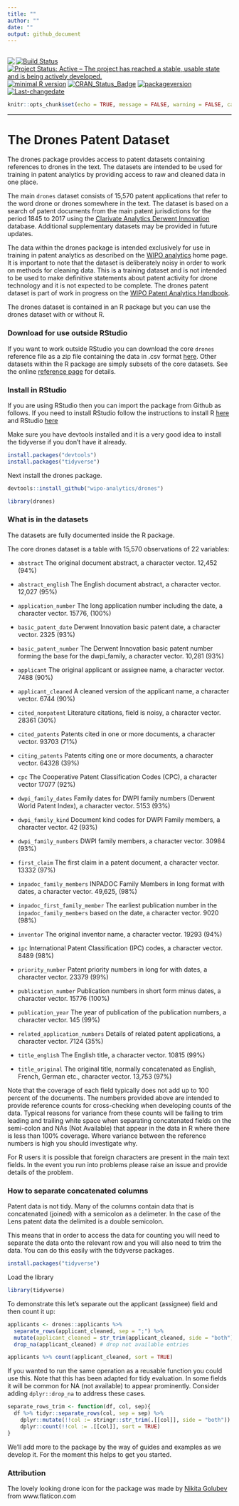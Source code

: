 ```yaml
---
title: ""
author: ""
date: ""
output: github_document
---
```

<img src="man/figures/logo.png" align="left" />
---
[![Build Status](https://travis-ci.org/poldham/drones.svg?branch=master)](https://travis-ci.org/poldham/drones)
[![Project Status: Active – The project has reached a stable, usable state and is being actively developed.](http://www.repostatus.org/badges/latest/active.svg)](http://www.repostatus.org/#active)
[![minimal R version](https://img.shields.io/badge/R%3E%3D-3.5.0-6666ff.svg)](https://cran.r-project.org/)
[![CRAN_Status_Badge](http://www.r-pkg.org/badges/version/drones)](https://cran.r-project.org/package=drones)
[![packageversion](https://img.shields.io/badge/Package%20version-0.0.0.9000-orange.svg?style=flat-square)](commits/master)
[![Last-changedate](https://img.shields.io/badge/last%20change-`r gsub('-', '--', Sys.Date())`-yellowgreen.svg)](/commits/master)

```r
knitr::opts_chunk$set(echo = TRUE, message = FALSE, warning = FALSE, cache = TRUE)
```

---

#   The Drones Patent Dataset

The drones package provides access to patent datasets containing references to drones in the text. The datasets are intended to be used for training in patent analytics by providing access to raw and cleaned data in one place. 

The main `drones` dataset consists of 15,570 patent applications that refer to the word drone or drones somewhere in the text. The dataset is based on a search of patent documents from the main patent jurisdictions for the period 1845 to 2017 using the [Clarivate Analytics Derwent Innovation](https://clarivate.com/products/derwent-innovation/) database. Additional supplementary datasets may be provided in future updates.

The data within the drones package is intended exclusively for use in training in patent analytics as described on the [WIPO analytics](https://github.com/wipo-analytics) home page. It is important to note that the dataset is deliberately noisy in order to work on methods for cleaning data. This is a training dataset and is not intended to be used to make definitive statements about patent activity for drone technology and it is not expected to be complete. The drones patent dataset is part of work in progress on the [WIPO Patent Analytics Handbook](https://wipo-analytics.github.io/handbook/). 

The drones dataset is contained in an R package but you can use the drones dataset with or without R. 

### Download for use outside RStudio

If you want to work outside RStudio you can download the core `drones` reference file as a zip file containing the data in .csv format [here](https://storage.googleapis.com/owa/drones.csv.zip). Other datasets within the R package are simply subsets of the core datasets. See the online [reference page](https://wipo-analytics.github.io/drones/reference/index.html) for details. 

### Install in RStudio

If you are using RStudio then you can import the package from Github as follows. If you need to install RStudio follow the instructions to install R [here](https://cran.rstudio.com/) and RStudio [here](https://www.rstudio.com/products/rstudio/download/)

Make sure you have devtools installed and it is a very good idea to install the tidyverse if you don't have it already.

```r
install.packages("devtools")
install.packages("tidyverse")
```

Next install the drones package. 

```r
devtools::install_github("wipo-analytics/drones")
```

```r
library(drones)
```

### What is in the datasets

The datasets are fully documented inside the R package. 

The core drones dataset is a table with 15,570 observations of 22 variables:

- `abstract` The original document abstract, a character vector. 12,452 (94%)

- `abstract_english` The English document abstract, a character vector. 12,027 (95%)

- `application_number` The long application number including the date, a character vector. 15776, (100%)

- `basic_patent_date` Derwent Innovation basic patent date, a character vector. 2325 (93%)

- `basic_patent_number` The Derwent Innovation basic patent number forming the base for the dwpi_family, a character vector. 10,281 (93%)

- `applicant` The original applicant or assignee name, a character vector. 7488 (90%)

- `applicant_cleaned` A cleaned version of the applicant name, a character vector. 6744 (90%)

- `cited_nonpatent` Literature citations, field is noisy, a character vector. 28361 (30%)

- `cited_patents` Patents cited in one or more documents, a character vector. 93703 (71%)

- `citing_patents` Patents citing one or more documents, a character vector. 64328 (39%)

- `cpc` The Cooperative Patent Classification Codes (CPC), a character vector 17077 (92%)

- `dwpi_family_dates` Family dates for DWPI family numbers (Derwent World Patent Index), a character vector. 5153 (93%)

- `dwpi_family_kind` Document kind codes for DWPI Family members, a character vector. 42 (93%)

- `dwpi_family_numbers` DWPI family members, a character vector. 30984 (93%)

- `first_claim` The first claim in a patent document, a character vector. 13332 (97%)

- `inpadoc_family_members` INPADOC Family Members in long format with dates, a character vector. 49,625, (98%)

- `inpadoc_first_family_member` The earliest publication number in the `inpadoc_family_members` based on the date, a character vector. 9020 (98%)

- `inventor` The original inventor name, a character vector. 19293 (94%)

- `ipc` International Patent Classification (IPC) codes, a character vector. 8489 (98%)

- `priority_number` Patent priority numbers in long for with dates, a character vector. 23379 (99%)

- `publication_number` Publication numbers in short form minus dates, a character vector. 15776 (100%)

- `publication_year` The year of publication of the publication numbers, a character vector. 145 (99%)

- `related_application_numbers` Details of related patent applications, a character vector. 7124 (35%)

- `title_english` The English title, a character vector. 10815 (99%)

- `title_original` The original title, normally concatenated as English, French, German etc., character vector. 13,753 (97%)

Note that the coverage of each field typically does not add up to 100 percent of the documents. The numbers provided above are intended to provide reference counts for cross-checking when developing counts of the data. Typical reasons for variance from these counts will be failing to trim leading and trailing white space when separating concatenated fields on the semi-colon and NAs (Not Available) that appear in the data in R where there is less than 100% coverage. Where variance between the reference numbers is high you should investigate why. 

For R users it is possible that foreign characters are present in the main text fields. In the event you run into problems please raise an issue and provide details of the problem. 

### How to separate concatenated columns

Patent data is not tidy. Many of the columns contain data that is concatenated (joined) with a semicolon as a delimeter. In the case of the Lens patent data the delimited is a double semicolon.

This means that in order to access the data for counting you will need to separate the data onto the relevant row and you will also need to trim the data. You can do this easily with the tidyverse packages.

```r
install.packages("tidyverse")
```

Load the library

```r
library(tidyverse)
```

To demonstrate this let's separate out the applicant (assignee) field and then count it up:

```r
applicants <- drones::applicants %>% 
  separate_rows(applicant_cleaned, sep = ";") %>%
  mutate(applicant_cleaned = str_trim(applicant_cleaned, side = "both")) %>% 
  drop_na(applicant_cleaned) # drop not available entries

applicants %>% count(applicant_cleaned, sort = TRUE)
```

If you wanted to run the same operation as a reusable function you could use this. Note that this has been adapted for tidy evaluation. In some fields it will be common for NA (not available) to appear prominently. Consider adding `dplyr::drop_na` to address these cases.

```r
separate_rows_trim <- function(df, col, sep){
  df %>% tidyr::separate_rows(col, sep = sep) %>% 
    dplyr::mutate(!!col := stringr::str_trim(.[[col]], side = "both")) %>% 
    dplyr::count(!!col := .[[col]], sort = TRUE)
}
```


We'll add more to the package by the way of guides and examples as we develop it. For the moment this helps to get you started. 

### Attribution

The lovely looking drone icon for the package was made by [Nikita Golubev](https://www.flaticon.com/authors/nikita-golubev) from www.flaticon.com 